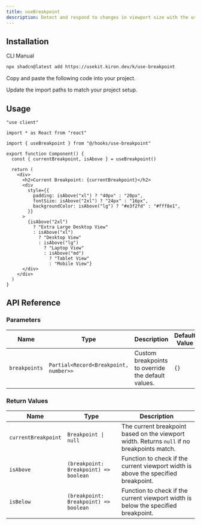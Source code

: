 ```yaml
---
title: useBreakpoint
description: Detect and respond to changes in viewport size with the useBreakpoint hook, allowing for responsive design adjustments.
---
```


<ComponentPreview name="use-breakpoint-demo" />

## Installation

<CodeTabs>

<TabsList>
  <TabsTrigger value="cli">CLI</TabsTrigger>
  <TabsTrigger value="manual">Manual</TabsTrigger>
</TabsList>

<TabsContent value="cli">

```bash
npx shadcn@latest add https://usekit.kiron.dev/k/use-breakpoint
```

</TabsContent>

<TabsContent value="manual">

<Steps>

<Step>Copy and paste the following code into your project.</Step>

<ComponentSource name="use-breakpoint" />

<Step>Update the import paths to match your project setup.</Step>

</Steps>

</TabsContent>

</CodeTabs>

## Usage

```tsx {5, 8}
"use client"

import * as React from "react"

import { useBreakpoint } from "@/hooks/use-breakpoint"

export function Component() {
  const { currentBreakpoint, isAbove } = useBreakpoint()

  return (
    <div>
      <h2>Current Breakpoint: {currentBreakpoint}</h2>
      <div
        style={{
          padding: isAbove("xl") ? "40px" : "20px",
          fontSize: isAbove("2xl") ? "24px" : "16px",
          backgroundColor: isAbove("lg") ? "#e3f2fd" : "#fff8e1",
        }}
      >
        {isAbove("2xl")
          ? "Extra Large Desktop View"
          : isAbove("xl")
            ? "Desktop View"
            : isAbove("lg")
              ? "Laptop View"
              : isAbove("md")
                ? "Tablet View"
                : "Mobile View"}
      </div>
    </div>
  )
}
```

## API Reference

### Parameters

| Name          | Type                                  | Description                                        | Default Value | Optional |
| ------------- | ------------------------------------- | -------------------------------------------------- | ------------- | -------- |
| `breakpoints` | `Partial<Record<Breakpoint, number>>` | Custom breakpoints to override the default values. | `{}`          | Yes      |

### Return Values

| Name                | Type                                  | Description                                                                                 |
| ------------------- | ------------------------------------- | ------------------------------------------------------------------------------------------- |
| `currentBreakpoint` | `Breakpoint \| null`                  | The current breakpoint based on the viewport width. Returns `null` if no breakpoints match. |
| `isAbove`           | `(breakpoint: Breakpoint) => boolean` | Function to check if the current viewport width is above the specified breakpoint.          |
| `isBelow`           | `(breakpoint: Breakpoint) => boolean` | Function to check if the current viewport width is below the specified breakpoint.          |
